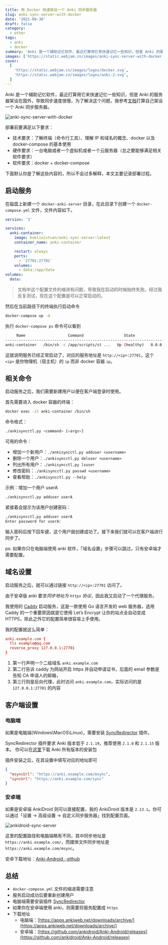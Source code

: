 ```yaml
---
title: 用 Docker 快速架设一个 Anki 同步服务器
slug: anki-sync-server-with-docker
date: '2021-09-30'
draft: false
category:
  - other
tags:
  - anki
  - docker
summary: 'Anki 是一个辅助记忆软件，最近打算用它来快速记忆一些知识，但是 Anki 的服务器架设在国外，导致同步速度很慢，为了解决这个问题，我参考[文档](https://github.com/ankicommunity/anki-devops-services)打算自己架设一个 Anki 同步服务器。'
images: ['https://static.webjam.cn/images/anki-sync-server-with-docker.png']
cover:
  [
    'https://static.webjam.cn/images/logos/docker.svg',
    'https://static.webjam.cn/images/logos/anki-2.svg',
  ]
---
```


Anki 是一个辅助记忆软件，最近打算用它来快速记忆一些知识，但是 Anki 的服务器架设在国外，导致同步速度很慢，为了解决这个问题，我参考[文档](https://github.com/ankicommunity/anki-devops-services)打算自己架设一个 Anki 同步服务器。

![anki-sync-server-with-docker](https://static.webjam.cn/images/anki-sync-server-with-docker.png)

部署前要满足以下要求：

- 技术要求：了解终端（命令行工具）、理解 IP 和域名的概念、docker 以及 docker-compose 的基本使用
- 硬件要求：一台电脑或者一个虚拟机或者一个云服务器（总之要能够满足相关软件要求）
- 软件要求：docker + docker-compose

下面默认你是了解这些内容的，所以不会过多解释，本文主要记录部署过程。

## 启动服务

在磁盘上新建一个 `docker-anki-server` 目录，在此目录下创建一个 `docker-compose.yml` 文件，文件内容如下。

```yml
version: '3'

services:
  anki-container:
    image: kuklinistvan/anki-sync-server:latest
    container_name: anki-container

    restart: always
    ports:
      - '27701:27701'
    volumes:
      - data:/app/data
volumes:
  data:
```

> 文档中这个配置文件的缩进有问题，导致我在启动的时候始终失败。经过我反复测试，现在这个配置是可以正常启动的。

然后在当前路径下的终端执行启动命令

```sh
docker-compose up -d
```

执行 `docker-compose ps` 命令可以看到

```bash
     Name                   Command                  State                Ports
-----------------------------------------------------------------------------------------
anki-container   /bin/sh -c /app/scripts/st ...   Up (healthy)   0.0.0.0:27701->27701/tcp
```

这就说明服务已经正常启动了，对应的服务地址是 `http://<ip>:27701`，这个 `<ip>` 是你物理机（宿主机）的 `ip` 而非 docker 容器 `ip`。

## 相关命令

启动服务之后，我们需要新建用户以便在客户端登录时使用。

首先需要进入 docker 容器的终端：

```bash
docker exec -it anki-container /bin/sh
```

命令格式：

```bash
./ankisyncctl.py <command> [<args>]
```

可用的命令：

- 增加一个新用户：`./ankisyncctl.py adduser <username>`
- 删除一个用户：`./ankisyncctl.py deluser <username>`
- 列出所有用户：`./ankisyncctl.py lsuser`
- 修改密码：`./ankisyncctl.py passwd <username>`
- 查看帮助：`./ankisyncctl.py --help`

示例：增加一个用户 userA

```bash
./ankisyncctl.py adduser userA
```

紧接着会提示为该用户创建密码：

```bash hl{2}
./ankisyncctl.py adduser userA
Enter password for userA:
```

输入密码后按下回车键，这个用户就创建成功了。接下来我们就可以在客户端进行同步了。

ps: 如果你只在电脑端使用 anki 软件，「域名设置」步骤可以跳过，只有安卓端才需要配置。

## 域名设置

启动服务之后，就可以通过链接 `http://<ip>:27701` 访问了。

由于安卓版 anki 要求*同步地址为 `https` 协议*，因此我又启动了一个代理服务。

我使用的 [Caddy](https://caddyserver.com/) 启动服务，这是一款使用 Go 语言开发的 web 服务器，选用 Caddy 的一个重要原因就是它使用 Let’s Encrypt 让你的站点全自动变成 HTTPS，除此之外它的配置简单很容易上手使用。

我的配置就这么简单：

```conf
anki.example.com {
  tls example@qq.com
  reverse_proxy 127.0.0.1:27701
}
```

1. 第一行声明一个二级域名 `anki.example.com`
2. 第二行告诉 caddy 为网站开启 https 并自动申请证书，后面的 email 参数是告知 CA 申请人的邮箱，
3. 第三行则是反向代理，此时访问 `anki.example.com`，实际访问的是 `127.0.0.1:27701` 的内容

## 客户端设置

### 电脑端

如果是电脑端(Windows\MacOS\Linux)，需要安装 [SyncRedirector](https://ankiweb.net/shared/info/2124817646) 插件。

SyncRedirector 插件要求 Anki 版本低于 `2.1.19`，推荐使用 `2.1.0` 和 `2.1.15` 版本。
你可以在[这里](https://apps.ankiweb.net/downloads/archive/)下载 Anki 所有版本的安装包

插件安装之后，在其设置中填写对应的地址即可

```json
{
  "msyncUrl": "https://anki.example.com/msync",
  "syncUrl": "https://anki.example.com/sync"
}
```

### 安卓端

如果是安卓端 AnkiDroid 则可以直接配置，我的 AnkiDroid 版本是 `2.13.1`。你可以通过「设置 -> 高级设置 -> 自定义同步服务器」找到配置页面。

![ankidroid-sync-server](https://static.webjam.cn/images/ankidroid-sync-server.png)

这里的配置路径和电脑端略有不同，其中同步地址是 `https://anki.example.com/`，而媒体文件同步地址是 `https://anki.example.com/msync`。

安卓下载地址：[Anki-Android · github](https://github.com/ankidroid/Anki-Android/releases)

## 总结

- `docker-compose.yml` 文件的缩进需要注意
- 服务启动成功后要重新创建用户
- 电脑端需要安装插件 [SyncRedirector](https://ankiweb.net/shared/info/2124817646)
- 如果你在安卓端使用 anki，则需要将服务配置成 `https`
- 下载地址
  - 电脑端：[https://apps.ankiweb.net/downloads/archive/](https://apps.ankiweb.net/downloads/archive/)
  - 安卓端：[https://github.com/ankidroid/Anki-Android/releases](https://github.com/ankidroid/Anki-Android/releases)
